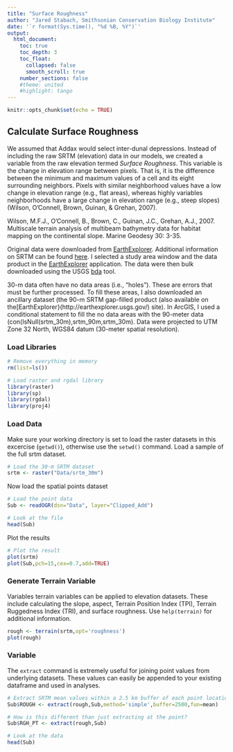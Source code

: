 ```yaml
---
title: "Surface Roughness"
author: "Jared Stabach, Smithsonian Conservation Biology Institute"
date: '`r format(Sys.time(), "%d %B, %Y")`'
output:
  html_document:
    toc: true
    toc_depth: 3
    toc_float: 
      collapsed: false
      smooth_scroll: true
    number_sections: false
    #theme: united
    #highlight: tango
---
```


```r
knitr::opts_chunk$set(echo = TRUE)
```

## Calculate Surface Roughness

We assumed that Addax would select inter-dunal depressions. Instead of including the raw SRTM (elevation) data in our models, we created a variable from the raw elevation termed *Surface Roughness*. This variable is the change in elevation range between pixels. That is, it is the difference between the minimum and maximum values of a cell and its eight surrounding neighbors. Pixels with similar neighborhood values have a low change in elevation range (e.g., flat areas), whereas highly variables neighborhoods have a large change in elevation range (e.g., steep slopes) (Wilson, O’Connell, Brown, Guinan, & Grehan, 2007).

Wilson, M.F.J., O'Connell, B., Brown, C., Guinan, J.C., Grehan, A.J., 2007. Multiscale terrain analysis of multibeam bathymetry data for habitat mapping on the continental slope. Marine Geodesy 30: 3-35.

Original data were downloaded from [EarthExplorer](http://earthexplorer.usgs.gov/). Additional information on SRTM can be found [here](https://lta.cr.usgs.gov/SRTMVF). I selected a study area window and the data product in the [EarthExplorer](http://earthexplorer.usgs.gov/) application. The data were then bulk downloaded using the USGS [bda](https://earthexplorer.usgs.gov/bulk/) tool. 

30-m data often have no data areas (i.e., "holes"). These are errors that must be further processed. To fill these areas, I also downloaded an ancillary dataset (the 90-m SRTM gap-filled product (also available on the[EarthExplorer}(http://earthexplorer.usgs.gov/) site). In ArcGIS, I used a conditional statement to fill the no data areas with the 90-meter data (con(IsNull(srtm_30m),srtm_90m,srtm_30m). Data were projected to UTM Zone 32 North, WGS84 datum (30-meter spatial resolution). 

### Load Libraries

```r
# Remove everything in memory
rm(list=ls())

# Load raster and rgdal library
library(raster)
library(sp)
library(rgdal)
library(proj4)
```

### Load Data

Make sure your working directory is set to load the raster datasets in this excercise (`getwd()`), otherwise use the `setwd()` command.  Load a sample of the full srtm dataset.

```r
# Load the 30-m SRTM dataset
srtm <- raster("Data/srtm_30m")
```

Now load the spatial points dataset

```r

# Load the point data
Sub <- readOGR(dsn="Data", layer="Clipped_Add")

# Look at the file
head(Sub)
```

Plot the results

```r
# Plot the result
plot(srtm)
plot(Sub,pch=15,cex=0.7,add=TRUE)
```

### Generate Terrain Variable

Variables terrain variables can be applied to elevation datasets.  These include calculating the slope, aspect, Terrain Position Index (TPI), Terrain Ruggedness Index (TRI), and surface roughness.  Use `help(terrain)` for additional information.

```r
rough <- terrain(srtm,opt='roughness')
plot(rough)
````

### Variable 

The `extract` command is extremely useful for joining point values from underlying datasets.  These values can easily be appended to your existing dataframe and used in analyses.

```r
# Extract SRTM mean values within a 2.5 km buffer of each point location.  
Sub$ROUGH <- extract(rough,Sub,method='simple',buffer=2500,fun=mean)

# How is this different than just extracting at the point?
Sub$RGH_PT <- extract(rough,Sub)

# Look at the data
head(Sub)
```

